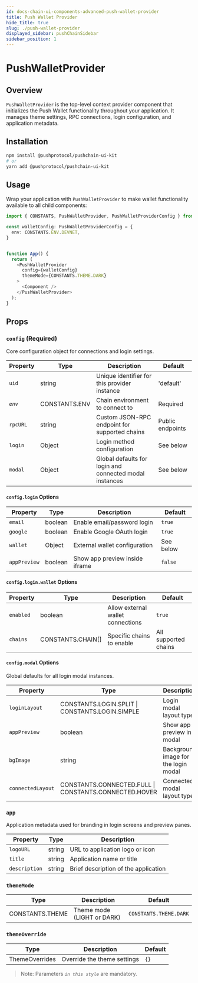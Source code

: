```yaml
---
id: docs-chain-ui-components-advanced-push-wallet-provider
title: Push Wallet Provider
hide_title: true
slug: ./push-wallet-provider
displayed_sidebar: pushChainSidebar
sidebar_position: 1
---
```



# PushWalletProvider

## Overview

`PushWalletProvider` is the top-level context provider component that initializes the Push Wallet functionality throughout your application. It manages theme settings, RPC connections, login configuration, and application metadata.

## Installation

```bash
npm install @pushprotocol/pushchain-ui-kit
# or
yarn add @pushprotocol/pushchain-ui-kit
```

## Usage

Wrap your application with `PushWalletProvider` to make wallet functionality available to all child components:

<Tabs className="codetabs" groupId="code-examples">
  <TabItem value="react" attributes={{className: "codetab react"}} default>

```typescript
import { CONSTANTS, PushWalletProvider, PushWalletProviderConfig } from '@pushprotocol/pushchain-ui-kit';

const walletConfig: PushWalletProviderConfig = {
  env: CONSTANTS.ENV.DEVNET,
}


function App() {
  return (
    <PushWalletProvider
      config={walletConfig}
      themeMode={CONSTANTS.THEME.DARK}
    >
      <Component />
    </PushWalletProvider>
  );
}
```

 </TabItem>
</Tabs>

## Props

### `config` (Required)

Core configuration object for connections and login settings.

| Property | Type          | Description                                             | Default          |
| -------- | ------------- | ------------------------------------------------------- | ---------------- |
| `uid`    | string        | Unique identifier for this provider instance            | 'default'        |
| _`env`_  | CONSTANTS.ENV | Chain environment to connect to                         | Required         |
| `rpcURL` | string        | Custom JSON-RPC endpoint for supported chains           | Public endpoints |
| `login`  | Object        | Login method configuration                              | See below        |
| `modal`  | Object        | Global defaults for login and connected modal instances | See below        |

#### `config.login` Options

| Property     | Type    | Description                    | Default   |
| ------------ | ------- | ------------------------------ | --------- |
| `email`      | boolean | Enable email/password login    | `true`    |
| `google`     | boolean | Enable Google OAuth login      | `true`    |
| `wallet`     | Object  | External wallet configuration  | See below |
| `appPreview` | boolean | Show app preview inside iframe | `false`   |

#### `config.login.wallet` Options

| Property  | Type              | Description                       | Default              |
| --------- | ----------------- | --------------------------------- | -------------------- |
| `enabled` | boolean           | Allow external wallet connections | `true`               |
| `chains`  | CONSTANTS.CHAIN[] | Specific chains to enable         | All supported chains |

#### `config.modal` Options

Global defaults for all login modal instances.

| Property          | Type                                                  | Description                          | Default                |
| ----------------- | ----------------------------------------------------- | ------------------------------------ | ---------------------- |
| `loginLayout`     | CONSTANTS.LOGIN.SPLIT \| CONSTANTS.LOGIN.SIMPLE       | Login modal layout type              | CONSTANTS.LOGIN.SIMPLE |
| `appPreview`      | boolean                                               | Show app preview in modal            | `false`                |
| `bgImage`         | string                                                | Background image for the login modal | None                   |
| `connectedLayout` | CONSTANTS.CONNECTED.FULL \| CONSTANTS.CONNECTED.HOVER | Connected modal layout type          | None                   |

### `app`

Application metadata used for branding in login screens and preview panes.

| Property      | Type   | Description                          |
| ------------- | ------ | ------------------------------------ |
| `logoURL`     | string | URL to application logo or icon      |
| `title`       | string | Application name or title            |
| `description` | string | Brief description of the application |

### `themeMode`

| Type            | Description                | Default                |
| --------------- | -------------------------- | ---------------------- |
| CONSTANTS.THEME | Theme mode (LIGHT or DARK) | `CONSTANTS.THEME.DARK` |

### `themeOverride`

| Type           | Description                 | Default |
| -------------- | --------------------------- | ------- |
| ThemeOverrides | Override the theme settings | `{}`    |

> Note: Parameters _`in this style`_ are mandatory.
